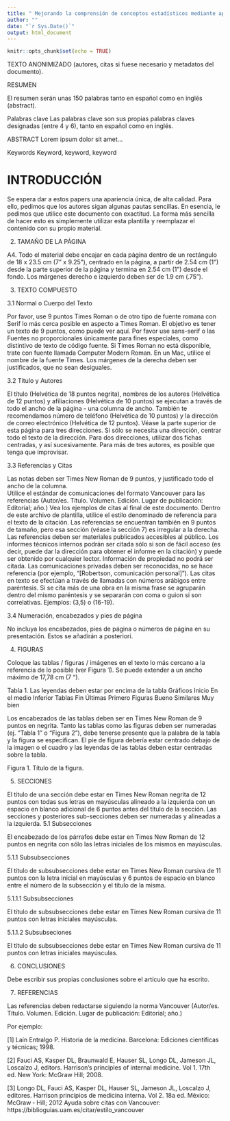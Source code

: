 ```yaml
---
title: " Mejorando la comprensión de conceptos estadísticos mediante aplicaciones interactivas innovadoras"
author: ""
date: "`r Sys.Date()`"
output: html_document
---
```


```r
knitr::opts_chunk$set(echo = TRUE)
```

TEXTO ANONIMIZADO (autores, citas si fuese necesario y metadatos del documento).

RESUMEN

El resumen serán unas 150 palabras tanto en español como en inglés (abstract).

Palabras clave
Las palabras clave son sus propias palabras claves designadas (entre 4 y 6), tanto en español como en inglés.

ABSTRACT
Lorem ipsum dolor sit amet…

Keywords
Keyword, keyword, keyword

# INTRODUCCIÓN

Se espera dar a estos papers una apariencia única, de alta calidad. Para ello, pedimos que los autores sigan algunas pautas sencillas. En esencia, le pedimos que utilice este documento con exactitud. La forma más sencilla de hacer esto es simplemente utilizar esta plantilla y reemplazar el contenido con su propio material.

2.	TAMAÑO DE LA PÁGINA

A4. Todo el material debe encajar en cada página dentro de un rectángulo de 18 x 23.5 cm (7" x 9.25"), centrado en la página, a partir de 2.54 cm (1") desde la parte superior de la página y termina en 2.54 cm (1") desde el fondo. Los márgenes derecho e izquierdo deben ser de 1.9 cm (.75”). 

3.	TEXTO COMPUESTO

3.1	Normal o Cuerpo del Texto

Por favor, use 9 puntos Times Roman o de otro tipo de fuente romana con Serif lo más cerca posible en aspecto a Times Roman. El objetivo es tener un texto de 9 puntos, como puede ver aquí. Por favor use sans-serif o las Fuentes no proporcionales únicamente para fines especiales, como distintivo de texto de código fuente. Si Times Roman no está disponible, trate con fuente llamada Computer Modern Roman. En un Mac, utilice el nombre de la fuente Times. Los márgenes de la derecha deben ser justificados, que no sean desiguales.

3.2	Título y Autores

El título (Helvética de 18 puntos negrita), nombres de los autores (Helvética de 12 puntos) y afiliaciones (Helvética de 10 puntos) se ejecutan a través de todo el ancho de la página - una columna de ancho. También te recomendamos número de teléfono (Helvética de 10 puntos) y la dirección de correo electrónico (Helvética de 12 puntos). Véase la parte superior de esta página para tres direcciones. Si sólo se necesita una dirección, centrar todo el texto de la dirección. Para dos direcciones, utilizar dos fichas centradas, y así sucesivamente. Para más de tres autores, es posible que tenga que improvisar. 

3.3	Referencias y Citas

Las notas deben ser Times New Roman de 9 puntos, y justificado todo el ancho de la columna.        
Utilice el estándar de comunicaciones del formato Vancouver para las referencias (Autor/es. Título. Volumen. Edición. Lugar de publicación: Editorial; año.) Vea los ejemplos de citas al final de este documento. Dentro de este archivo de plantilla, utilice el estilo denominado de referencia para el texto de la citación.
Las referencias se encuentran también en 9 puntos de tamaño, pero esa sección (véase la sección 7) es irregular a la derecha. Las referencias deben ser materiales publicados accesibles al público. Los informes técnicos internos podrán ser citada sólo si son de fácil acceso (es decir, puede dar la dirección para obtener el informe en la citación) y puede ser obtenido por cualquier lector. Información de propiedad no podrá ser citada. Las comunicaciones privadas deben ser reconocidas, no se hace referencia (por ejemplo, "[Robertson, comunicación personal]").
Las citas en texto se efectúan a través de llamadas con números arábigos entre paréntesis. Si se cita más de una obra en la misma frase se agruparán dentro del mismo paréntesis y se separarán con coma o guion si son correlativas. Ejemplos: (3,5) o (16-19).

3.4	Numeración, encabezados y pies de página

No incluya los encabezados, pies de página o números de página en su presentación. Estos se añadirán a posteriori.

4.	FIGURAS

Coloque las tablas / figuras / imágenes en el texto lo más cercano a la referencia de lo posible (ver Figura 1). Se puede extender a un ancho máximo de 17,78 cm (7 ").

Tabla 1. Las leyendas deben estar por encima de la tabla
Gráficos	Inicio	En el medio	Inferior
Tablas	Fin	Últimas	Primero
Figuras	Bueno	Similares	Muy bien

Los encabezados de las tablas deben ser en Times New Roman de 9 puntos en negrita. Tanto las tablas como las figuras deben ser numeradas (ej. “Tabla 1” o “Figura 2”), debe tenerse presente que la palabra de la tabla y la figura se especifican. El pie de figura debería estar centrado debajo de la imagen o el cuadro y las leyendas de las tablas deben estar centradas sobre la tabla. 
 

Figura 1. Título de la figura.

5.	SECCIONES

El título de una sección debe estar en Times New Roman negrita de 12 puntos con todas sus letras en mayúsculas alineado a la izquierda con un espacio en blanco adicional de 6 puntos antes del título de la sección. Las secciones y posteriores sub-secciones deben ser numeradas y alineadas a la izquierda. 
5.1	Subsecciones

El encabezado de los párrafos debe estar en Times New Roman de 12 puntos en negrita con sólo las letras iniciales de los mismos en mayúsculas. 

5.1.1	Subsubsecciones

El título de subsubsecciones debe estar en Times New Roman cursiva de 11 puntos con la letra inicial en mayúsculas y 6 puntos de espacio en blanco entre el número de la subsección y el título de la misma.

5.1.1.1	Subsubsecciones

El título de subsubsecciones debe estar en Times New Roman cursiva de 11 puntos con letras iniciales mayúsculas.


5.1.1.2	Subsubseciones

El título de subsubsecciones debe estar en Times New Roman cursiva de 11 puntos con letras iniciales mayúsculas.

6.	CONCLUSIONES

Debe escribir sus propias conclusiones sobre el artículo que ha escrito.

7.	REFERENCIAS

Las referencias deben redactarse siguiendo la norma Vancouver (Autor/es. Título. Volumen. Edición. Lugar de publicación: Editorial; año.) 

Por ejemplo:

[1] Laín Entralgo P. Historia de la medicina. Barcelona: Ediciones científicas y técnicas; 1998. 

[2] Fauci AS, Kasper DL, Braunwald E, Hauser SL, Longo DL, Jameson JL, Loscalzo J, editors. Harrison’s principles of internal medicine. Vol 1. 17th ed. New York: McGraw Hill; 2008. 

[3] Longo DL, Fauci AS, Kasper DL, Hauser SL, Jameson JL, Loscalzo J, editores. Harrison principios de medicina interna. Vol 2. 18a ed. México: McGraw ‐ Hill; 2012
Ayuda sobre citas con Vancouver: https://biblioguias.uam.es/citar/estilo_vancouver


 

 

